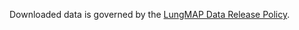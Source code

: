 Downloaded data is governed by the [LungMAP Data Release Policy](https://lungmap.net/resources/data-access-policy).
